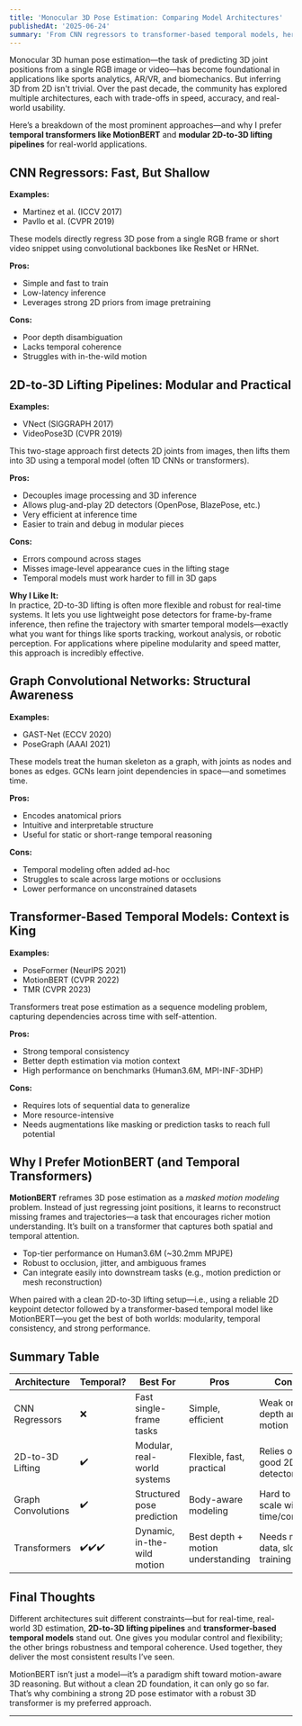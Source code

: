 ```yaml
---
title: 'Monocular 3D Pose Estimation: Comparing Model Architectures'
publishedAt: '2025-06-24'
summary: 'From CNN regressors to transformer-based temporal models, here’s a breakdown of the main architectures for monocular 3D human pose estimation—and why I prefer transformer models like MotionBERT and modular 2D-to-3D lifting pipelines.'
---
```


Monocular 3D human pose estimation—the task of predicting 3D joint positions from a single RGB image or video—has become foundational in applications like sports analytics, AR/VR, and biomechanics. But inferring 3D from 2D isn't trivial. Over the past decade, the community has explored multiple architectures, each with trade-offs in speed, accuracy, and real-world usability.

Here’s a breakdown of the most prominent approaches—and why I prefer **temporal transformers like MotionBERT** and **modular 2D-to-3D lifting pipelines** for real-world applications.

## CNN Regressors: Fast, But Shallow

**Examples:**  
- Martinez et al. (ICCV 2017)  
- Pavllo et al. (CVPR 2019)

These models directly regress 3D pose from a single RGB frame or short video snippet using convolutional backbones like ResNet or HRNet.

**Pros:**  
- Simple and fast to train  
- Low-latency inference  
- Leverages strong 2D priors from image pretraining

**Cons:**  
- Poor depth disambiguation  
- Lacks temporal coherence  
- Struggles with in-the-wild motion

## 2D-to-3D Lifting Pipelines: Modular and Practical

**Examples:**  
- VNect (SIGGRAPH 2017)  
- VideoPose3D (CVPR 2019)

This two-stage approach first detects 2D joints from images, then lifts them into 3D using a temporal model (often 1D CNNs or transformers).

**Pros:**  
- Decouples image processing and 3D inference  
- Allows plug-and-play 2D detectors (OpenPose, BlazePose, etc.)  
- Very efficient at inference time  
- Easier to train and debug in modular pieces

**Cons:**  
- Errors compound across stages  
- Misses image-level appearance cues in the lifting stage  
- Temporal models must work harder to fill in 3D gaps

**Why I Like It:**  
In practice, 2D-to-3D lifting is often more flexible and robust for real-time systems. It lets you use lightweight pose detectors for frame-by-frame inference, then refine the trajectory with smarter temporal models—exactly what you want for things like sports tracking, workout analysis, or robotic perception. For applications where pipeline modularity and speed matter, this approach is incredibly effective.

## Graph Convolutional Networks: Structural Awareness

**Examples:**  
- GAST-Net (ECCV 2020)  
- PoseGraph (AAAI 2021)

These models treat the human skeleton as a graph, with joints as nodes and bones as edges. GCNs learn joint dependencies in space—and sometimes time.

**Pros:**  
- Encodes anatomical priors  
- Intuitive and interpretable structure  
- Useful for static or short-range temporal reasoning

**Cons:**  
- Temporal modeling often added ad-hoc  
- Struggles to scale across large motions or occlusions  
- Lower performance on unconstrained datasets

## Transformer-Based Temporal Models: Context is King

**Examples:**  
- PoseFormer (NeurIPS 2021)  
- MotionBERT (CVPR 2022)  
- TMR (CVPR 2023)

Transformers treat pose estimation as a sequence modeling problem, capturing dependencies across time with self-attention.

**Pros:**  
- Strong temporal consistency  
- Better depth estimation via motion context  
- High performance on benchmarks (Human3.6M, MPI-INF-3DHP)

**Cons:**  
- Requires lots of sequential data to generalize  
- More resource-intensive  
- Needs augmentations like masking or prediction tasks to reach full potential

## Why I Prefer MotionBERT (and Temporal Transformers)

**MotionBERT** reframes 3D pose estimation as a *masked motion modeling* problem. Instead of just regressing joint positions, it learns to reconstruct missing frames and trajectories—a task that encourages richer motion understanding. It’s built on a transformer that captures both spatial and temporal attention.

- Top-tier performance on Human3.6M (~30.2mm MPJPE)  
- Robust to occlusion, jitter, and ambiguous frames  
- Can integrate easily into downstream tasks (e.g., motion prediction or mesh reconstruction)

When paired with a clean 2D-to-3D lifting setup—i.e., using a reliable 2D keypoint detector followed by a transformer-based temporal model like MotionBERT—you get the best of both worlds: modularity, temporal consistency, and strong performance.

## Summary Table

| Architecture        | Temporal? | Best For                    | Pros                                | Cons                             |
|---------------------|-----------|-----------------------------|-------------------------------------|----------------------------------|
| CNN Regressors      | ❌         | Fast single-frame tasks      | Simple, efficient                   | Weak on depth and motion         |
| 2D-to-3D Lifting     | ✔️         | Modular, real-world systems  | Flexible, fast, practical           | Relies on good 2D detector       |
| Graph Convolutions  | ✔️         | Structured pose prediction   | Body-aware modeling                 | Hard to scale with time/context  |
| Transformers        | ✔️✔️✔️      | Dynamic, in-the-wild motion  | Best depth + motion understanding   | Needs more data, slower training |

## Final Thoughts

Different architectures suit different constraints—but for real-time, real-world 3D estimation, **2D-to-3D lifting pipelines** and **transformer-based temporal models** stand out. One gives you modular control and flexibility; the other brings robustness and temporal coherence. Used together, they deliver the most consistent results I’ve seen.

MotionBERT isn’t just a model—it’s a paradigm shift toward motion-aware 3D reasoning. But without a clean 2D foundation, it can only go so far. That’s why combining a strong 2D pose estimator with a robust 3D transformer is my preferred approach.

---